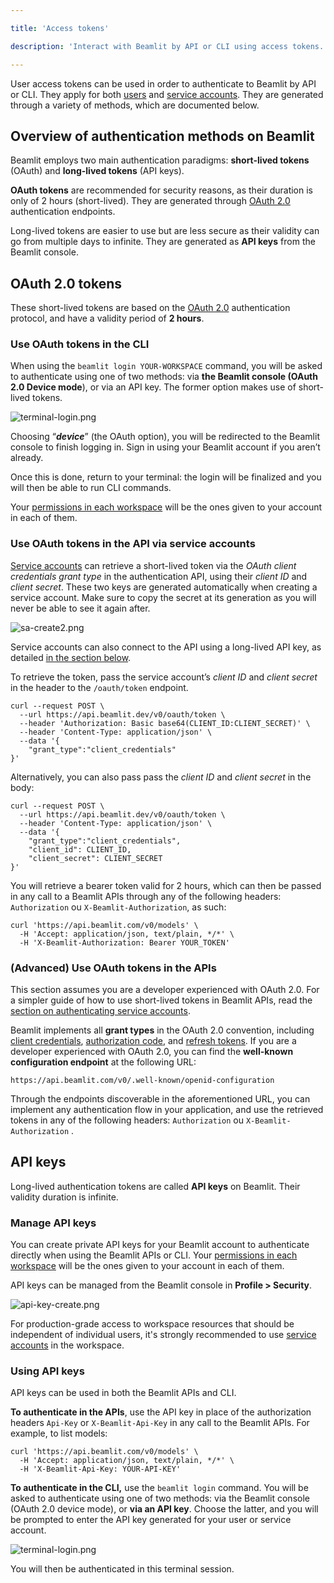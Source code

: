 ```yaml
---

title: 'Access tokens'

description: 'Interact with Beamlit by API or CLI using access tokens.'

---
```


User access tokens can be used in order to authenticate to Beamlit by API or CLI. They apply for both [users](Workspace-access-control.md) and [service accounts](Service-accounts.md). They are generated through a variety of methods, which are documented below.

## Overview of authentication methods on Beamlit

Beamlit employs two main authentication paradigms: **short-lived tokens** (OAuth) and **long-lived tokens** (API keys).

**OAuth tokens** are recommended for security reasons, as their duration is only of 2 hours (short-lived). They are generated through [OAuth 2.0](https://oauth.net/2/) authentication endpoints.

Long-lived tokens are easier to use but are less secure as their validity can go from multiple days to infinite. They are generated as **API keys** from the Beamlit console. 

## OAuth 2.0 tokens

These short-lived tokens are based on the [OAuth 2.0](https://oauth.net/2/) authentication protocol, and have a validity period of **2 hours**.

### Use OAuth tokens in the CLI

When using the `beamlit login YOUR-WORKSPACE`  command, you will be asked to authenticate using one of two methods: via **the Beamlit console (OAuth 2.0 Device mode**), or via an API key. The former option makes use of short-lived tokens. 

![terminal-login.png](Access-tokens/terminal-login.png)

Choosing “***device***” (the OAuth option), you will be redirected to the Beamlit console to finish logging in. Sign in using your Beamlit account if you aren’t already. 

Once this is done, return to your terminal: the login will be finalized and you will then be able to run CLI commands. 

<Tip>Your [permissions in each workspace](Workspace-access-control.md) will be the ones given to your account in each of them.</Tip>

### Use OAuth tokens in the API via service accounts

[Service accounts](Service-accounts.md) can retrieve a short-lived token via the *OAuth client credentials grant type* in the authentication API, using their *client ID* and *client secret*. These two keys are generated automatically when creating a service account. Make sure to copy the secret at its generation as you will never be able to see it again after.

![sa-create2.png](Access-tokens/sa-create2.png)

<Info>Service accounts can also connect to the API using a long-lived API key, as detailed [in the section below](Access-tokens.md).</Info>

To retrieve the token, pass the service account’s *client ID* and *client secret* in the header to the `/oauth/token` endpoint.

```
curl --request POST \
  --url https://api.beamlit.dev/v0/oauth/token \
  --header 'Authorization: Basic base64(CLIENT_ID:CLIENT_SECRET)' \
  --header 'Content-Type: application/json' \
  --data '{
	"grant_type":"client_credentials"
}'
```

Alternatively, you can also pass pass the *client ID* and *client secret* in the body:

```
curl --request POST \
  --url https://api.beamlit.dev/v0/oauth/token \
  --header 'Content-Type: application/json' \
  --data '{
	"grant_type":"client_credentials",
    "client_id": CLIENT_ID,
    "client_secret": CLIENT_SECRET
}'
```

You will retrieve a bearer token valid for 2 hours, which can then be passed in any call to a Beamlit APIs through any of the following headers: `Authorization` ou `X-Beamlit-Authorization`, as such:

```
curl 'https://api.beamlit.com/v0/models' \
  -H 'Accept: application/json, text/plain, */*' \
  -H 'X-Beamlit-Authorization: Bearer YOUR_TOKEN'
```

### (Advanced) Use OAuth tokens in the APIs

<Note>This section assumes you are a developer experienced with OAuth 2.0. For a simpler guide of how to use short-lived tokens in Beamlit APIs, read the [section on authenticating service accounts](Access-tokens.md).</Note>

Beamlit implements all **grant types** in the OAuth 2.0 convention, including [client credentials](https://www.oauth.com/oauth2-servers/access-tokens/client-credentials/), [authorization code](https://www.oauth.com/oauth2-servers/access-tokens/authorization-code-request/), and [refresh tokens](https://www.oauth.com/oauth2-servers/access-tokens/refreshing-access-tokens/). If you are a developer experienced with OAuth 2.0, you can find the **well-known configuration endpoint** at the following URL:

```
https://api.beamlit.com/v0/.well-known/openid-configuration
```

Through the endpoints discoverable in the aforementioned URL, you can implement any authentication flow in your application, and use the retrieved tokens in any of the following headers: `Authorization` ou `X-Beamlit-Authorization` .

## API keys

Long-lived authentication tokens are called **API keys** on Beamlit. Their validity duration is infinite.

### Manage API keys

You can create private API keys for your Beamlit account to authenticate directly when using the Beamlit APIs or CLI. Your [permissions in each workspace](Workspace-access-control.md) will be the ones given to your account in each of them.

API keys can be managed from the Beamlit console in **Profile > Security**.

![api-key-create.png](Access-tokens/api-key-create.png)

For production-grade access to workspace resources that should be independent of individual users, it's strongly recommended to use [service accounts](Service-accounts.md) in the workspace.

### Using API keys

API keys can be used in both the Beamlit APIs and CLI. 

**To authenticate in the APIs**, use the API key in place of the authorization headers `Api-Key` or `X-Beamlit-Api-Key` in any call to the Beamlit APIs. For example, to list models:

```
curl 'https://api.beamlit.com/v0/models' \
  -H 'Accept: application/json, text/plain, */*' \
  -H 'X-Beamlit-Api-Key: YOUR-API-KEY'
```

**To authenticate in the CLI,** use the `beamlit login` command. You will be asked to authenticate using one of two methods: via the Beamlit console (OAuth 2.0 device mode), or **via an API key**. Choose the latter, and you will be prompted to enter the API key generated for your user or service account.

![terminal-login.png](Access-tokens/terminal-login%201.png)

You will then be authenticated in this terminal session.